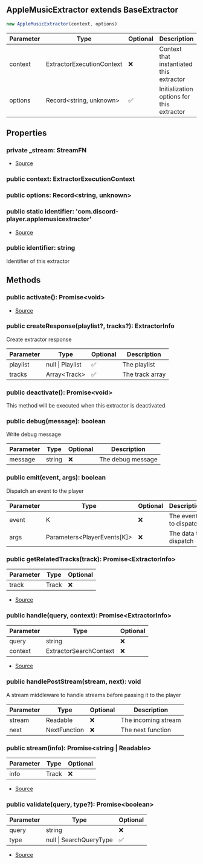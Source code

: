 ## AppleMusicExtractor extends BaseExtractor


```typescript
new AppleMusicExtractor(context, options)
```
| Parameter | Type | Optional | Description |
| ----------- | ----------- | ----------- | ----------- |
| context | ExtractorExecutionContext | ❌ | Context that instantiated this extractor |
| options | Record\<string, unknown> | ✅ | Initialization options for this extractor |


## Properties
### private _stream: StreamFN
- [Source](https://github.com/Androz2091/discord-player/blob/5a3437b/packages/extractor/src/extractors/AppleMusicExtractor.ts#L9)
### public context: ExtractorExecutionContext

### public options: Record\<string, unknown>

### public static identifier: 'com.discord\-player.applemusicextractor'
- [Source](https://github.com/Androz2091/discord-player/blob/5a3437b/packages/extractor/src/extractors/AppleMusicExtractor.ts#L8)
### public identifier: string
Identifier of this extractor

## Methods
### public activate(): Promise\<void>
- [Source](https://github.com/Androz2091/discord-player/blob/5a3437b/packages/extractor/src/extractors/AppleMusicExtractor.ts#L11)
### public createResponse(playlist?, tracks?): ExtractorInfo
Create extractor response



| Parameter | Type | Optional | Description |
| ----------- | ----------- | ----------- | ----------- |
| playlist | null \| Playlist | ✅ | The playlist |
| tracks | Array\<Track> | ✅ | The track array |
### public deactivate(): Promise\<void>
This method will be executed when this extractor is deactivated
### public debug(message): boolean
Write debug message



| Parameter | Type | Optional | Description |
| ----------- | ----------- | ----------- | ----------- |
| message | string | ❌ | The debug message |
### public emit(event, args): boolean
Dispatch an event to the player



| Parameter | Type | Optional | Description |
| ----------- | ----------- | ----------- | ----------- |
| event | K | ❌ | The event to dispatch |
| args | Parameters\<PlayerEvents\[K]> | ❌ | The data to dispatch |
### public getRelatedTracks(track): Promise\<ExtractorInfo>
| Parameter | Type | Optional |
| ----------- | ----------- | ----------- |
| track | Track | ❌ |


- [Source](https://github.com/Androz2091/discord-player/blob/5a3437b/packages/extractor/src/extractors/AppleMusicExtractor.ts#L28)
### public handle(query, context): Promise\<ExtractorInfo>
| Parameter | Type | Optional |
| ----------- | ----------- | ----------- |
| query | string | ❌ |
| context | ExtractorSearchContext | ❌ |


- [Source](https://github.com/Androz2091/discord-player/blob/5a3437b/packages/extractor/src/extractors/AppleMusicExtractor.ts#L38)
### public handlePostStream(stream, next): void
A stream middleware to handle streams before passing it to the player



| Parameter | Type | Optional | Description |
| ----------- | ----------- | ----------- | ----------- |
| stream | Readable | ❌ | The incoming stream |
| next | NextFunction | ❌ | The next function |
### public stream(info): Promise\<string \| Readable>
| Parameter | Type | Optional |
| ----------- | ----------- | ----------- |
| info | Track | ❌ |


- [Source](https://github.com/Androz2091/discord-player/blob/5a3437b/packages/extractor/src/extractors/AppleMusicExtractor.ts#L183)
### public validate(query, type?): Promise\<boolean>
| Parameter | Type | Optional |
| ----------- | ----------- | ----------- |
| query | string | ❌ |
| type | null \| SearchQueryType | ✅ |


- [Source](https://github.com/Androz2091/discord-player/blob/5a3437b/packages/extractor/src/extractors/AppleMusicExtractor.ts#L16)